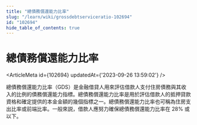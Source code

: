```yaml
---
title: "總債務償還能力比率"
slug: "/learn/wiki/grossdebtserviceratio-102694"
id: "102694"
hide_table_of_contents: true
---
```



# 總債務償還能力比率

<ArticleMeta id={102694} updatedAt={'2023-09-26 13:59:02'} />
<div className='border-solid border-b border-t-0 my-4 border-[var(--ifm-color-gray-300)]' />

總債務償還能力比率（GDS）是金融借貸人用來評估借款人支付住房債務與其收入的比例的債務償還能力指標。總債務償還能力比率是用於評估借款人的抵押貸款資格和確定提供的本金金額的幾個指標之一。總債務償還能力比率也可稱為住房支出比率或前端比率。一般來説，借款人應努力確保總債務償還能力比率在 28% 或以下。
